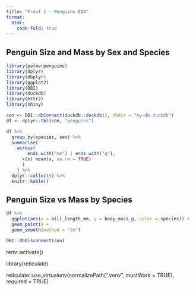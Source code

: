 ```yaml
---
title: "Proof 1 - Penguins EDA"
format:
  html:
    code-fold: true
---
```


## Penguin Size and Mass by Sex and Species

```r
library(palmerpenguins)
library(dplyr)
library(dbplyr)
library(ggplot2)
library(DBI)
library(duckdb)
library(httr2)
library(shiny)

con <- DBI::dbConnect(duckdb::duckdb(), dbdir = "my-db.duckdb")
df <- dplyr::tbl(con, "penguins")
```

```r
df %>%
  group_by(species, sex) %>%
  summarise(
    across(
        ends_with("mm") | ends_with("g"),
      \(x) mean(x, na.rm = TRUE)
      )
    ) %>%
  dplyr::collect() %>%
  knitr::kable()
```

## Penguin Size vs Mass by Species

```r
df %>%
  ggplot(aes(x = bill_length_mm, y = body_mass_g, color = species)) +
  geom_point() + 
  geom_smooth(method = "lm")
```

```r
DBI::dbDisconnect(con)
```

renv::activate()

library(reticulate)

reticulate::use_virtualenv(normalizePath(".venv", mustWork = TRUE), required = TRUE)
